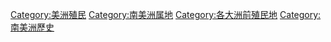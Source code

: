 [[Category:美洲殖民|Category:美洲殖民]]
[[Category:南美洲属地|Category:南美洲属地]]
[[Category:各大洲前殖民地|Category:各大洲前殖民地]]
[[Category:南美洲歷史|Category:南美洲歷史]]